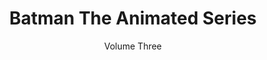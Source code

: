 ---
title: "Batman The Animated Series"
subtitle: "Volume Three"
creator: ""
categories: ["cds"]
featuredImage: "../src/assets/images/item/cds/DSC02973.png"
views: ["../src/assets/images/item/cds/DSC02973.png","../src/assets/images/item/cds/DSC02974.png"]
nextItem: []
---